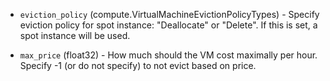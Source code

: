 <!-- Code generated from the comments of the Spot struct in builder/azure/arm/config.go; DO NOT EDIT MANUALLY -->

- `eviction_policy` (compute.VirtualMachineEvictionPolicyTypes) - Specify eviction policy for spot instance: "Deallocate" or "Delete". If this is set, a spot instance will be used.

- `max_price` (float32) - How much should the VM cost maximally per hour. Specify -1 (or do not specify) to not evict based on price.

<!-- End of code generated from the comments of the Spot struct in builder/azure/arm/config.go; -->
